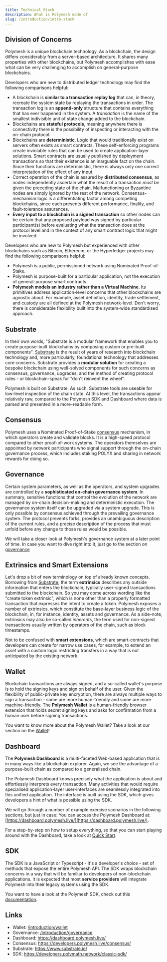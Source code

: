 ```yaml
---
title: Technical Stack
description: What is Polymesh made of
slug: /introduction/intro-stack
---
```



## Division of Concerns

Polymesh is a unique blockchain technology. As a blockchain, the design differs considerably from a server-based architecture. It shares many properties with other blockchains, but Polymesh accomplishes with ease what can be very challenging to accomplish on general-purpose blockchains.

Developers who are new to distributed ledger technology may find the following comparisons helpful:

* A blockchain is **similar to a transaction replay log** that can, in theory, recreate the system state by replaying the transactions in order. The transaction log is an **append-only** structure that contains everything that has ever happened in the system. A _transaction_ is the name of the smallest indivisible unit of state change added to the blockchain.
* Blockchains are **stateful protocols**, meaning anywhere there is connectivity there is the possibility of inspecting or interacting with the on-chain protocol.
* Blockchains are **deterministic**. Logic that would traditionally exist on servers often exists as smart contracts. These self-enforcing programs create inviolable rules that can be used to create application-layer solutions. Smart contracts are usually published by deployment transactions so that their existence is an inarguable fact on the chain. Since their functions are deterministic, there is always only one correct interpretation of the effect of any input.
* Correct operation of the chain is assured by **distributed consensus**, as nodes independently ascertain what the result of a transaction _must be_ given the preceding state of the chain. Malfunctioning or Byzantine nodes are simply ignored by the rest of the network. Consensus-mechanism logic is a differentiating factor among competing blockchains, since each presents different performance, finality, and fault-tolerance assurances.
* **Every input to a blockchain is a signed transaction** so other nodes can be certain that any proposed payload was signed by particular participant(s) before evaluating what the transaction does at the protocol level and in the context of any smart contract logic that might be involved.

Developers who are new to Polymesh but experienced with other blockchains such as Bitcoin, Ethereum, or the Hyperledger projects may find the following comparisons helpful:

- Polymesh is a public, permissioned network using Nominated Proof-of-Stake.
- Polymesh is purpose-built for a particular application, not the execution of general-purpose smart contracts.
- **Polymesh models an industry rather than a Virtual Machine**. Its primitives address application-level concerns that other blockchains are agnostic about. For example, asset definition, identity, trade settlement, and custody are all defined at the Polymesh network-level. Don't worry, there is considerable flexibility built into the system-wide standardised approach.

## Substrate

In their own words, "Substrate is a modular framework that enables you to create purpose-built blockchains by composing custom or pre-built components". [Substrate](https://www.substrate.io/) is the result of years of research into blockchain technology and, more particularly, foundational technology that addresses core concerns. Substrate provides a **modular solution** for creating a bespoke blockchain using well-solved components for such concerns as consensus, governance, upgrades, and the method of creating protocol rules - or blockchain-speak for "don't reinvent the wheel".

Polymesh is built on Substrate. As such, Substrate tools are useable for low-level inspection of the chain state. At this level, the transactions appear relatively raw, compared to the Polymesh SDK and Dashboard where data is parsed and presented in a more-readable form.

## Consensus

Polymesh uses a Nominated Proof-of-Stake [consensus](https://developers.polymesh.live/consensus/) mechanism, in which operators create and validate blocks. It is a high-speed protocol compared to other proof-of-work systems. The operators themselves are appointed by network participants who signal support through the on-chain governance process, which includes staking POLYX and sharing in network rewards for doing so.

## Governance

Certain system parameters, as well as the operators, and system upgrades are controlled by a **sophisticated on-chain governance system**. In summary, sensitive functions that control the evolution of the network are managed by on-chain decision-making and deterministic execution. The governance system itself can be upgraded via a system upgrade. This is only possible by consensus achieved through the prevailing governance system. The protocol prevents forks, provides an unambiguous description of the current rules, and a precise description of the process that must unfold before any change to those rules would be possible.

<HighlightBox type="tip">

We will take a closer look at Polymesh's governance system at a later point of time. In case you want to dive right into it, just go to the section on [governance](/introduction/governance)

</HighlightBox>

## Extrinsics and Smart Extensions

Let's drop a bit of new terminology on top of already known concepts. Borrowing from [Substrate](https://substrate.dev/docs/en/knowledgebase/learn-substrate/extrinsics), the term **extrinsics** describes any outside information that enters the blockchain, typically user-signed transactions submitted to the blockchain. So you may come across wording like the "create token extrinsic", which is none other than a properly formatted transaction that expresses the intent to create a token. Polymesh exposes a number of extrinsics, which constitute the base-layer business logic of the blockchain, in, for instance, identity, assets and governance. As a side-note, extrinsics may also be so-called _inherents_, the term used for non-signed transactions usually written by operators of the chain, such as block timestamps.

Not to be confused with **smart extensions**, which are smart-contracts that developers can create for narrow use cases, for example, to extend an asset with a custom logic restricting transfers in a way that is not anticipated by the existing network.

## Wallet

Blockchain transactions are always signed, and a so-called wallet's purpose is to hold the signing keys and sign on behalf of the user. Given the flexibility of public-private key encryption, there are always multiple ways to sign a transaction - some are more human-friendly and some are more machine-friendly. The **Polymesh Wallet** is a human-friendly browser extension that holds secret signing keys and asks for confirmation from a human user before signing transactions.

<HighlightBox type="tip">

You want to know more about the Polymesh Wallet? Take a look at our section on the [Wallet](/introduction/wallet)!

</HighlightBox>

## Dashboard

The **Polymesh Dashboard** is a multi-faceted Web-based application that is in many ways like a blockchain explorer. Again, we see the advantage of a purpose-built chain as compared to a generalised chain.

The Polymesh Dashboard knows precisely what the application is about and effortlessly interprets every transaction. Many activities that would require specialised application-layer user-interfaces are seamlessly integrated into this unified application. The interface is built using the SDK, which gives developers a hint of what is possible using the SDK.

<HighlightBox type="info">

We will go through a number of example exercise scenarios in the following sections, but just in case: You can access the Polymesh Dashboard at:
[https://dashboard.polymesh.live/](https://dashboard.polymesh.live/).

For a step-by-step on how to setup everything, so that you can start playing around with the Dashboard, take a look at [Quick Start](/quick-start/landingpage).

</HighlightBox>

## SDK

The SDK is a JavaScript or Typescript - it's a developer's choice - set of methods that expose the entire Polymesh API. The SDK wraps blockchain concerns in a way that will be familiar to developers of non-blockchain applications. It is expected that most **service providers** will integrate Polymesh into their legacy systems using the SDK.

<HighlightBox type="tip">

You want to have a look at the Polymesh SDK, check out this [documentation](https://developers.polymath.network/classic-sdk/).

</HighlightBox>

## Links

- Wallet: [/introduction/wallet](/introduction/wallet)
- Governance: [/introduction/governance](/introduction/governance)
- Dashboard: https://dashboard.polymesh.live/
- Consensus: https://developers.polymesh.live/consensus/
- Substrate: https://www.substrate.io/
- SDK: https://developers.polymath.network/classic-sdk/
